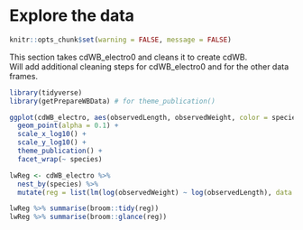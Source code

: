 # Explore the data {#explorecdWB}

```r
knitr::opts_chunk$set(warning = FALSE, message = FALSE)
```

This section takes cdWB_electro0 and cleans it to create cdWB.  
Will add additional cleaning steps for cdWB_electro0 and for the other data frames.
```r
library(tidyverse)
library(getPrepareWBData) # for theme_publication()
```

```r

ggplot(cdWB_electro, aes(observedLength, observedWeight, color = species)) +
  geom_point(alpha = 0.1) +
  scale_x_log10() +
  scale_y_log10() +
  theme_publication() +
  facet_wrap(~ species)

lwReg <- cdWB_electro %>%
  nest_by(species) %>%
  mutate(reg = list(lm(log(observedWeight) ~ log(observedLength), data = data)))

lwReg %>% summarise(broom::tidy(reg))  
lwReg %>% summarise(broom::glance(reg))
```
